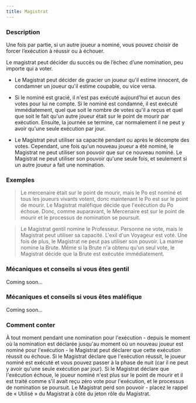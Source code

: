 ```yaml
---
title: Magistrat
---
```



<Role MAGISTRAT header />

### Description

Une fois par partie, si un autre joueur a nominé, vous pouvez choisir de forcer l’exécution à réussir ou à échouer.

Le magistrat peut décider du succès ou de l’échec d’une nomination, peu importe qui a voter.

-   Le Magistrat peut décider de gracier un joueur qu'il estime innocent, de condamner un joueur qu'il estime coupable, ou vice versa. 

-   Si le nominé est gracié, il n'est pas exécuté aujourd'hui et aucun des votes pour lui ne compte. Si le nominé est condamné, il est exécuté immédiatement, quel que soit le nombre de votes qu'il a reçus et quel que soit le fait qu'un autre joueur était sur le point de mourir par exécution. Ensuite, la journée se termine, car normalement il ne peut y avoir qu'une seule exécution par jour. 

-   Le Magistrat peut utiliser sa capacité pendant ou après le décompte des votes. Cependant, une fois qu'un nouveau joueur a été nominé, le Magistrat ne peut utiliser son pouvoir que sur ce nouveau nominé. Le Magistrat ne peut utiliser son pouvoir qu'une seule fois, et seulement si un autre joueur a fait une nomination. 

### Exemples

> Le mercenaire était sur le point de mourir, mais le Po est nominé et tous les joueurs vivants votent, donc maintenant le Po est sur le point de mourir. Le Magistrat maléfique décide que l'exécution du Po échoue. Donc, comme auparavant, le Mercenaire est sur le point de mourir et le processus de nomination se poursuit. 

> Le Magistrat gentil nomine le Professeur. Personne ne vote, mais le Magistrat peut utiliser sa capacité. L'exil d'un Voyageur est voté. Une fois de plus, le Magistrat ne peut pas utiliser son pouvoir. La mamie nomine la Brute. Même si la Brute n'a obtenu qu'un seul vote, le Magistrat décide que la Brute est exécutée immédiatement. 

### Mécaniques et conseils si vous êtes gentil

Coming soon...

### Mécaniques et conseils si vous êtes maléfique

Coming soon...

### Comment conter

À tout moment pendant une nomination pour l'exécution - depuis le moment où la nomination est déclarée jusqu'au moment où un nouveau joueur est nominé pour l'exécution - le Magistrat peut déclarer que cette exécution réussit ou échoue. Si le Magistrat déclare que l'exécution réussit, le joueur nominé est exécuté et vous pouvez passer à la phase de nuit (car il ne peut y avoir qu'une seule exécution par jour). Si le Magistrat déclare que l'exécution échoue, le joueur nominé n'est plus sur le point de mourir et il est traité comme s'il avait reçu zéro vote pour l'exécution, et le processus de nomination se poursuit. Le Magistrat perd son pouvoir - placez le rappel de « Utilisé » du Magistrat à côté du jeton rôle du Magistrat.